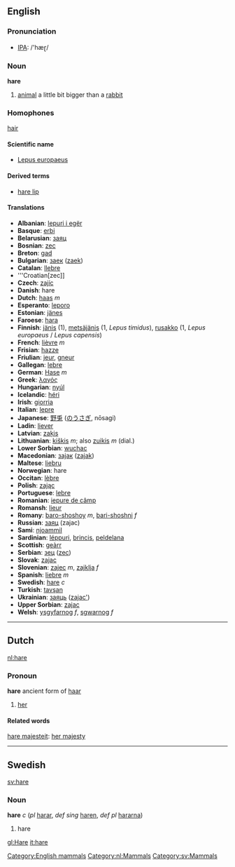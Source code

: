 == English ==
[[Category:English mammals]]

=== Pronunciation ===
*[[w:IPA|IPA]]: /'hæɽ/

=== Noun ===
'''hare'''

# [[animal]] a little bit bigger than a [[rabbit]]

=== Homophones ===
[[hair]]

====Scientific name====
*[[Lepus europaeus]]

====Derived terms====
*[[hare lip]]

==== Translations ====
*'''Albanian''': [[lepuri i egër]]
*'''Basque''': [[erbi]]
*'''Belarusian''': [[заяц]]
*'''Bosnian''': [[zec]]
*'''Breton''': [[gad]]
*'''Bulgarian''': [[заек]] ([[zaek]])
*'''Catalan''': [[llebre]]
*'''Croatian[zec]]
*'''Czech''': [[zajíc]]
*'''Danish''': hare
*'''Dutch''': [[haas]] ''m''
*'''Esperanto''': [[leporo]]
*'''Estonian''': [[jänes]]
*'''Faroese''': [[hara]]
*'''Finnish''': [[jänis]] (1), [[metsäjänis]] (1, ''Lepus timidus''), [[rusakko]] (1, ''Lepus europaeus'' / ''Lepus capensis'')
*'''French''': [[lièvre]] ''m''
*'''Frisian''': [[hazze]]
*'''Friulian''': [[jeur]], [[gneur]]
*'''Gallegan''': [[lebre]]
*'''German''': [[Hase]] ''m''
*'''Greek''': [[λαγός]]
*'''Hungarian''': [[nyúl]]
*'''Icelandic''': [[héri]]
*'''Irish''': [[giorria]]
*'''Italian''': [[lepre]]
*'''Japanese''': [[野兎]] ([[のうさぎ]], nōsagi)
*'''Ladin''': [[liever]]
*'''Latvian''': [[zaķis]]
*'''Lithuanian''': [[kiškis]] ''m''; also [[zuikis]] ''m'' (dial.)
*'''Lower Sorbian''': [[wuchac]]
*'''Macedonian''': [[заjак]] ([[zajak]])
*'''Maltese''': [[liebru]]
*'''Norwegian''': hare
*'''Occitan''': [[lèbre]]
*'''Polish''': [[zając]]
*'''Portuguese''': [[lebre]]
*'''Romanian''': [[iepure de câmp]]
*'''Romansh''': [[lieur]]
*'''Romany''': [[baro-shoshoy]] ''m'', [[bari-shoshni]] ''f''
*'''Russian''': [[заяц]] (zajac)
*'''Sami''': [[njoammil]]
*'''Sardinian''': [[léppuri]], [[brincis]], [[peldelana]]
*'''Scottish''': [[geàrr]]
*'''Serbian''': [[зец]] ([[zec]])
*'''Slovak''': [[zajac]]
*'''Slovenian''': [[zajec]] ''m'', [[zajklja]] ''f''
*'''Spanish''': [[liebre]] ''m''
*'''Swedish''': [[hare#Swedish|hare]] ''c''
*'''Turkish''': [[tavşan]]
*'''Ukrainian''': [[заяць]] ([[zajac']])
*'''Upper Sorbian''': [[zajac]]
*'''Welsh''': [[ysgyfarnog]] ''f'', [[sgwarnog]] ''f''

----

==Dutch==
[[nl:hare]]
[[Category:nl:Mammals]]
===Pronoun===
'''hare''' ancient form of [[haar]]

# [[her]]

====Related words====
[[hare majesteit]]: [[her majesty]]

----

==Swedish==
[[sv:hare]]
[[Category:sv:Mammals]] 
===Noun===
'''hare''' ''c'' (''pl'' [[harar]], ''def sing'' [[haren]], ''def pl'' [[hararna]])

#hare

[[gl:Hare]]
[[it:hare]]